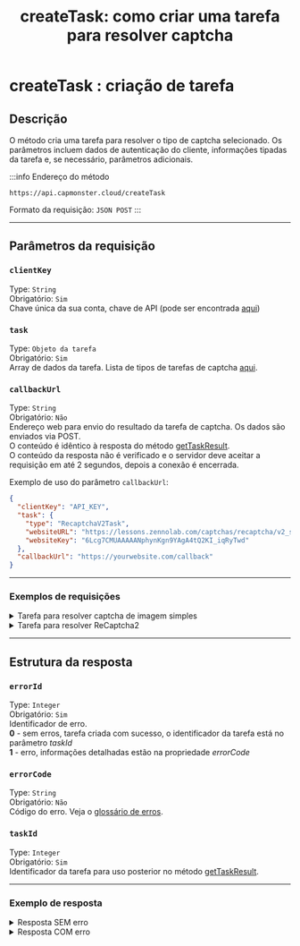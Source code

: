 ﻿---
sidebar_position: 0
sidebar_label: createTask
title: "createTask: como criar uma tarefa para resolver captcha"
description: "createTask: este método cria uma tarefa para resolver um tipo específico de captcha. Os parâmetros incluem dados de autenticação do cliente, informações tipadas da tarefa e outros parâmetros adicionais."
---


<ArticleHead slug="api/methods/create-task" />

# createTask : criação de tarefa

## **Descrição**

O método cria uma tarefa para resolver o tipo de captcha selecionado. Os parâmetros incluem dados de autenticação do cliente, informações tipadas da tarefa e, se necessário, parâmetros adicionais.

:::info Endereço do método

```http
https://api.capmonster.cloud/createTask
```

Formato da requisição: `JSON POST`
:::

---

## Parâmetros da requisição

### `clientKey`

Type: `String` <br />
Obrigatório: `Sim`<br />
Chave única da sua conta, chave de API (pode ser encontrada [aqui](https://capmonster.cloud/Dashboard))

### `task`

Type: `Objeto da tarefa` <br />
Obrigatório: `Sim`<br />
Array de dados da tarefa. Lista de tipos de tarefas de captcha [aqui](../../captchas).

### `callbackUrl`

Type: `String` <br />
Obrigatório: `Não`<br />
Endereço web para envio do resultado da tarefa de captcha. Os dados são enviados via POST.<br />O conteúdo é idêntico à resposta do método [getTaskResult](./get-task-result.md).<br />O conteúdo da resposta não é verificado e o servidor deve aceitar a requisição em até 2 segundos, depois a conexão é encerrada.

Exemplo de uso do parâmetro `callbackUrl`:

```json
{
  "clientKey": "API_KEY",
  "task": {
    "type": "RecaptchaV2Task",
    "websiteURL": "https://lessons.zennolab.com/captchas/recaptcha/v2_simple.php?level=high",
    "websiteKey": "6Lcg7CMUAAAAANphynKgn9YAgA4tQ2KI_iqRyTwd"
  },
  "callbackUrl": "https://yourwebsite.com/callback"
}
```

---

### Exemplos de requisições

<details>
  <summary>
    Tarefa para resolver captcha de imagem simples
  </summary>

```json
{
  "clientKey":"API_KEY",
  "task": 
  {
    "type":"ImageToTextTask",
    "body":"BASE64_BODY_HERE!"
  }
}
```

</details>

<details>
  <summary>
    Tarefa para resolver ReCaptcha2
  </summary>

```json
{
  "clientKey":"API_KEY",
  "task": 
  {
    "type":"RecaptchaV2Task",
    "websiteURL":"https://lessons.zennolab.com/captchas/recaptcha/v2_simple.php?level=high",
    "websiteKey":"6Lcg7CMUAAAAANphynKgn9YAgA4tQ2KI_iqRyTwd"
  }
}
```

</details>

---

## Estrutura da resposta

### `errorId`

Type: `Integer` <br />
Obrigatório: `Sim`<br />
Identificador de erro.<br />**0** - sem erros, tarefa criada com sucesso, o identificador da tarefa está no parâmetro *taskId*<br />**1** - erro, informações detalhadas estão na propriedade *errorCode*

### `errorCode`

Type: `String` <br />
Obrigatório: `Não`<br />
Código do erro. Veja o [glossário de erros](../api-errors.md).

### `taskId`

Type: `Integer` <br />
Obrigatório: `Sim`<br />
Identificador da tarefa para uso posterior no método [getTaskResult](./get-task-result.md).

---

### Exemplo de resposta

<details>
  <summary>Resposta SEM erro</summary>

```json
{
  "errorId": 0,
  "taskId": 7654321
}
```

</details>

<details>
  <summary>Resposta COM erro</summary>

```json
{
  "errorId": 1,
  "errorCode": "ERROR_KEY_DOES_NOT_EXIST",
  "errorDescription": "Account authorization key not found in the system or has incorrect format",
  "taskId": 0
}
```
</details>
